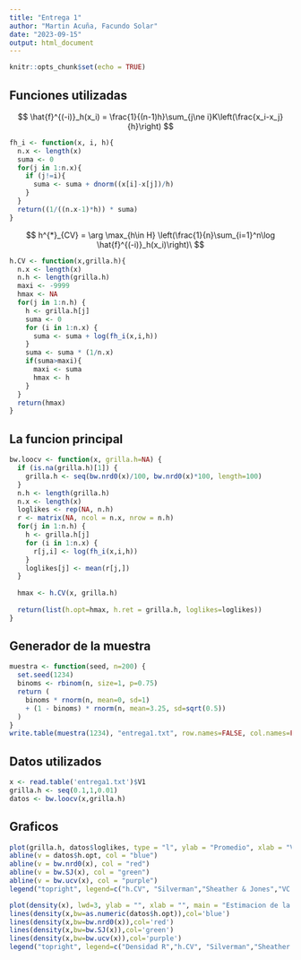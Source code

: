 ```yaml
---
title: "Entrega 1"
author: "Martin Acuña, Facundo Solar"
date: "2023-09-15"
output: html_document
---
```


```r
knitr::opts_chunk$set(echo = TRUE)
```

## Funciones utilizadas

$$
\hat{f}^{(-i)}_h(x_i) = \frac{1}{(n-1)h}\sum_{j\ne i}K\left(\frac{x_i-x_j}{h}\right)
$$
```r
fh_i <- function(x, i, h){
  n.x <- length(x)
  suma <- 0
  for(j in 1:n.x){
    if (j!=i){
      suma <- suma + dnorm((x[i]-x[j])/h)
    }
  }
  return((1/((n.x-1)*h)) * suma)
}
```

$$
h^{*}_{CV} = \arg \max_{h\in H} \left(\frac{1}{n}\sum_{i=1}^n\log \hat{f}^{(-i)}_h(x_i)\right)\
$$

```r
h.CV <- function(x,grilla.h){
  n.x <- length(x)
  n.h <- length(grilla.h)
  maxi <- -9999
  hmax <- NA
  for(j in 1:n.h) {
    h <- grilla.h[j]
    suma <- 0
    for (i in 1:n.x) {
      suma <- suma + log(fh_i(x,i,h))
    }
    suma <- suma * (1/n.x)
    if(suma>maxi){
      maxi <- suma
      hmax <- h
    }
  }
  return(hmax)
}
```

## La funcion principal

```r
bw.loocv <- function(x, grilla.h=NA) {
  if (is.na(grilla.h)[1]) {
    grilla.h <- seq(bw.nrd0(x)/100, bw.nrd0(x)*100, length=100)
  }
  n.h <- length(grilla.h)
  n.x <- length(x)
  loglikes <- rep(NA, n.h)
  r <- matrix(NA, ncol = n.x, nrow = n.h)
  for(j in 1:n.h) {
    h <- grilla.h[j]
    for (i in 1:n.x) {
      r[j,i] <- log(fh_i(x,i,h))
    }
    loglikes[j] <- mean(r[j,])
  }
  
  hmax <- h.CV(x, grilla.h)
  
  return(list(h.opt=hmax, h.ret = grilla.h, loglikes=loglikes))
}
```

## Generador de la muestra
```r
muestra <- function(seed, n=200) {
  set.seed(1234)
  binoms <- rbinom(n, size=1, p=0.75)
  return (
    binoms * rnorm(n, mean=0, sd=1)
    + (1 - binoms) * rnorm(n, mean=3.25, sd=sqrt(0.5))
  )
}
write.table(muestra(1234), "entrega1.txt", row.names=FALSE, col.names=FALSE)
```

## Datos utilizados
```r
x <- read.table('entrega1.txt')$V1
grilla.h <- seq(0.1,1,0.01)
datos <- bw.loocv(x,grilla.h)
```


## Graficos

```r
plot(grilla.h, datos$loglikes, type = "l", ylab = "Promedio", xlab = "Ventana h", main = "Comparacion Log-verosimilitud")
abline(v = datos$h.opt, col = "blue")
abline(v = bw.nrd0(x), col = "red")
abline(v = bw.SJ(x), col = "green")
abline(v = bw.ucv(x), col = "purple")
legend("topright", legend=c("h.CV", "Silverman","Sheather & Jones","VC insesgada R"), fill=c("blue", "red","green","purple"), col=c("blue", "red","green","purple"), border="black")
```

```r
plot(density(x), lwd=3, ylab = "", xlab = "", main = "Estimacion de la densidad", ylim =c(0,0.35))
lines(density(x,bw=as.numeric(datos$h.opt)),col='blue')
lines(density(x,bw=bw.nrd0(x)),col='red')
lines(density(x,bw=bw.SJ(x)),col='green')
lines(density(x,bw=bw.ucv(x)),col='purple')
legend("topright", legend=c("Densidad R","h.CV", "Silverman","Sheather & Jones","VC insesgada R"), fill=c("black","blue", "red","green","purple"), col=c("black", "blue", "red","green","purple"), border="black")
```
